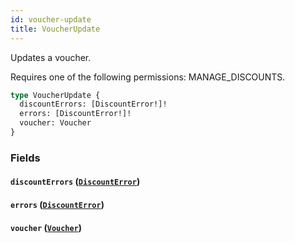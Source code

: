 ```yaml
---
id: voucher-update
title: VoucherUpdate
---
```


Updates a voucher.

Requires one of the following permissions: MANAGE_DISCOUNTS.

```graphql
type VoucherUpdate {
  discountErrors: [DiscountError!]!
  errors: [DiscountError!]!
  voucher: Voucher
}
```

### Fields

#### `discountErrors` ([`DiscountError`](../../../developer/api-reference/objects/discount-error))

#### `errors` ([`DiscountError`](../../../developer/api-reference/objects/discount-error))

#### `voucher` ([`Voucher`](../../../developer/api-reference/objects/voucher))
